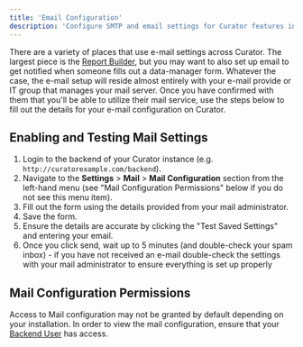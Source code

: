 ---
title: 'Email Configuration'
description: 'Configure SMTP and email settings for Curator features including Report Builder and notification systems.'
---

There are a variety of places that use e-mail settings across Curator.  The largest piece is the
[Report Builder](/embedding_using_analytics/report_builder/overview_and_enabling_report_builder),
but you may want to also set up email to get notified when someone fills out a data-manager form.
Whatever the case, the e-mail setup will reside almost entirely with your e-mail provide or IT group that manages your
mail server.  Once you have confirmed with them that you'll be able to utilize their mail service, use the steps below
to fill out the details for your e-mail configuration on Curator.

## Enabling and Testing Mail Settings

1. Login to the backend of your Curator instance (e.g. `http://curatorexample.com/backend`).
2. Navigate to the **Settings** > **Mail** > **Mail Configuration** section from the left-hand menu (see "Mail
Configuration Permissions" below if you do not see this menu item).
3. Fill out the form using the details provided from your mail administrator.
4. Save the form.
5. Ensure the details are accurate by clicking the "Test Saved Settings" and entering your email.
6. Once you click send, wait up to 5 minutes (and double-check your spam inbox) - if you have not received an e-mail
double-check the settings with your mail administrator to ensure everything is set up properly

## Mail Configuration Permissions

Access to Mail configuration may not be granted by default depending on your installation.  In order to view the mail
configuration, ensure that your
[Backend User](/site_administration/backend_administrators/overview) has access.
